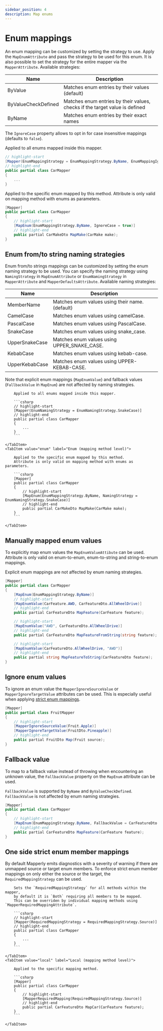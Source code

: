 ```yaml
---
sidebar_position: 4
description: Map enums
---
```



# Enum mappings

An enum mapping can be customized by setting the strategy to use.
Apply the `MapEnumAttribute` and pass the strategy to be used for this enum.
It is also possible to set the strategy for the entire mapper via the `MapperAttribute`.
Available strategies:

| Name                | Description                                                                 |
| ------------------- | --------------------------------------------------------------------------- |
| ByValue             | Matches enum entries by their values (default)                              |
| ByValueCheckDefined | Matches enum entries by their values, checks if the target value is defined |
| ByName              | Matches enum entries by their exact names                                   |

The `IgnoreCase` property allows to opt in for case insensitive mappings (defaults to `false`).

<Tabs>
  <TabItem value="global" label="Global (mapper level)" default>
  
  Applied to all enums mapped inside this mapper.
  
  ```csharp
  // highlight-start
  [Mapper(EnumMappingStrategy = EnumMappingStrategy.ByName, EnumMappingIgnoreCase = true)]
  // highlight-end
  public partial class CarMapper
  {
      ...
  }
  ```
  
  </TabItem>
  <TabItem value="enum" label="Enum (mapping method level)">
  
  Applied to the specific enum mapped by this method.
  Attribute is only valid on mapping method with enums as parameters.
  
  ```csharp
  [Mapper]
  public partial class CarMapper
  {
      // highlight-start
      [MapEnum(EnumMappingStrategy.ByName, IgnoreCase = true)]
      // highlight-end
      public partial CarMakeDto MapMake(CarMake make);
  }
  ```
  
  </TabItem>
</Tabs>

## Enum from/to string naming strategies

Enum from/to strings mappings can be customized by setting the enum naming strategy to be used.
You can specify the naming strategy using `NamingStrategy` in `MapEnumAttribute` or `EnumNamingStrategy` in `MapperAttribute` and `MapperDefaultsAttribute`.
Available naming strategies:

| Name           | Description                                     |
| ---------------| ------------------------------------------------|
| MemberName     | Matches enum values using their name. (default) |
| CamelCase      | Matches enum values using camelCase.            |
| PascalCase     | Matches enum values using PascalCase.           |
| SnakeCase      | Matches enum values using snake_case.           |
| UpperSnakeCase | Matches enum values using UPPER_SNAKE_CASE.     |
| KebabCase      | Matches enum values using kebab-case.           |
| UpperKebabCase | Matches enum values using UPPER-KEBAB-CASE.     |

Note that explicit enum mappings (`MapEnumValue`) and fallback values (`FallbackValue` in `MapEnum`)
are not affected by naming strategies.

<Tabs>
    <TabItem value="global" label="Global (mapper level)" default>

        Applied to all enums mapped inside this mapper.

        ```csharp
        // highlight-start
        [Mapper(EnumNamingStrategy = EnumNamingStrategy.SnakeCase)]
        // highlight-end
        public partial class CarMapper
        {
            ...
        }
        ```

    </TabItem>
    <TabItem value="enum" label="Enum (mapping method level)">

        Applied to the specific enum mapped by this method.
        Attribute is only valid on mapping method with enums as parameters.

        ```csharp
        [Mapper]
        public partial class CarMapper
        {
            // highlight-start
            [MapEnum(EnumMappingStrategy.ByName, NamingStrategy = EnumNamingStrategy.SnakeCase)]
            // highlight-end
            public partial CarMakeDto MapMake(CarMake make);
        }
        ```

    </TabItem>
</Tabs>

## Manually mapped enum values

To explicitly map enum values the `MapEnumValueAttibute` can be used.
Attribute is only valid on enum-to-enum, enum-to-string and string-to-enum mappings.

Explicit enum mappings are not affected by enum naming strategies.

```csharp
[Mapper]
public partial class CarMapper
{
    [MapEnum(EnumMappingStrategy.ByName)]
    // highlight-start
    [MapEnumValue(CarFeature.AWD, CarFeatureDto.AllWheelDrive)]
    // highlight-end
    public partial CarFeatureDto MapFeature(CarFeature feature);

    // highlight-start
    [MapEnumValue("AWD", CarFeatureDto.AllWheelDrive)]
    // highlight-end
    public partial CarFeatureDto MapFeatureFromString(string feature);

    // highlight-start
    [MapEnumValue(CarFeatureDto.AllWheelDrive, "AWD")]
    // highlight-end
    public partial string MapFeatureToString(CarFeatureDto feature);
}
```

## Ignore enum values

To ignore an enum value the `MapperIgnoreSourceValue` or `MapperIgnoreTargetValue` attributes can be used.
This is especially useful when applying [strict enum mappings](#strict-enum-mappings).

```csharp
[Mapper]
public partial class FruitMapper
{
    // highlight-start
    [MapperIgnoreSourceValue(Fruit.Apple)]
    [MapperIgnoreTargetValue(FruitDto.Pineapple)]
    // highlight-end
    public partial FruitDto Map(Fruit source);
}
```

## Fallback value

To map to a fallback value instead of throwing when encountering an unknown value,
the `FallbackValue` property on the `MapEnum` attribute can be used.

`FallbackValue` is supported by `ByName` and `ByValueCheckDefined`.
`FallbackValue` is not affected by enum naming strategies.

```csharp
[Mapper]
public partial class CarMapper
{
    // highlight-start
    [MapEnum(EnumMappingStrategy.ByName, FallbackValue = CarFeatureDto.Unknown)]
    // highlight-end
    public partial CarFeatureDto MapFeature(CarFeature feature);
}
```

## One side strict enum member mappings

By default Mapperly emits diagnostics with a severity of warning if there are unmapped source or target enum members.
To enforce strict enum member mappings on only either the source or the target,
the `RequiredMappingStrategy` can be used.

<Tabs>
    <TabItem value="global" label="Global (mapper level)" default>
    
        Sets the `RequiredMappingStrategy` for all methods within the mapper,
        by default it is `Both` requiring all members to be mapped.
        This can be overriden by individual mapping methods using `MapperRequiredMappingAttribute`.
    
        ```csharp
        // highlight-start
        [Mapper(RequiredMappingStrategy = RequiredMappingStrategy.Source)]
        // highlight-end
        public partial class CarMapper
        {
            ...
        }
        ```
    
    </TabItem>
    <TabItem value="local" label="Local (mapping method level)">
    
        Applied to the specific mapping method.
    
        ```csharp
        [Mapper]
        public partial class CarMapper
        {
            // highlight-start
            [MapperRequiredMapping(RequiredMappingStrategy.Source)]
            // highlight-end
            public partial CarFeatureDto MapCar(CarFeature feature);
        }
        ```
    
    </TabItem>
</Tabs>

